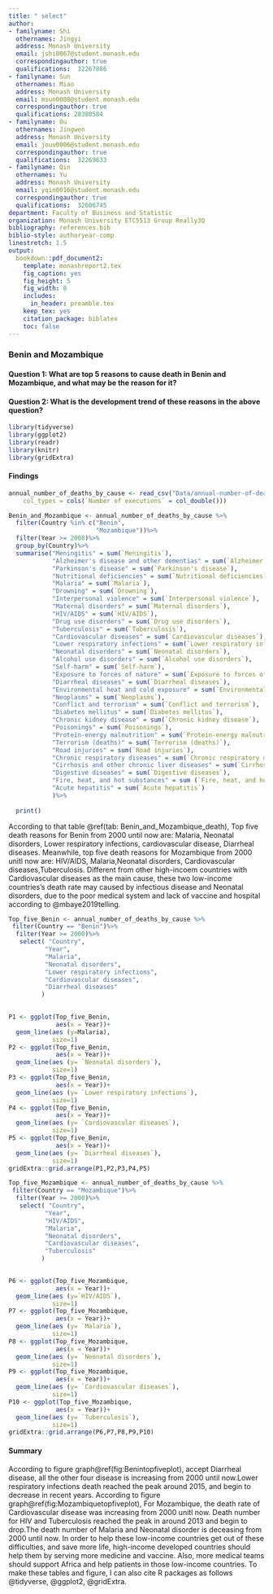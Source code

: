 ```yaml
---
title: " select"
author:
- familyname: Shi
  othernames: Jingyi
  address: Monash University
  email: jshi0067@student.monash.edu
  correspondingauthor: true
  qualifications:  32267886
- familyname: Sun
  othernames: Miao
  address: Monash University
  email: msun0008@student.monash.edu
  correspondingauthor: true
  qualifications: 28380584
- familyname: Ou
  othernames: Jingwen
  address: Monash University
  email: jouu0006@student.monash.edu
  correspondingauthor: true
  qualifications:  32269633
- familyname: Qin
  othernames: Yu
  address: Monash University
  email: yqin0016@student.monash.edu
  correspondingauthor: true
  qualifications:  32606745
department: Faculty of Business and Statistic
organization: Monash University ETC5513 Group Really3Q
bibliography: references.bib
biblio-style: authoryear-comp
linestretch: 1.5
output:
  bookdown::pdf_document2:
    template: monashreport2.tex
    fig_caption: yes
    fig_height: 5
    fig_width: 8
    includes:
      in_header: preamble.tex
    keep_tex: yes
    citation_package: biblatex
    toc: false
---
```


### Benin and Mozambique

#### Question 1: What are top 5 reasons to cause death in Benin and Mozambique, and what may be the reason for it?
#### Question 2: What is the development trend of these reasons in the above question?
```r
library(tidyverse)
library(ggplot2)
library(readr)
library(knitr)
library(gridExtra)
```
#### Findings
```r
annual_number_of_deaths_by_cause <- read_csv("Data/annual-number-of-deaths-by-cause.csv", 
    col_types = cols(`Number of executions` = col_double()))
```
```r
Benin_and_Mozambique <- annual_number_of_deaths_by_cause %>%
  filter(Country %in% c("Benin",
                        "Mozambique"))%>%
  filter(Year >= 2000)%>%
  group_by(Country)%>%
  summarise("Meningitis" = sum(`Meningitis`), 
            "Alzheimer's disease and other dementias" = sum(`Alzheimer's disease and other dementias`),
            "Parkinson's disease" = sum(`Parkinson's disease`),
            "Nutritional deficiencies" = sum(`Nutritional deficiencies`),
            "Malaria" = sum(`Malaria`),
            "Drowning" = sum(`Drowning`),
            "Interpersonal violence" = sum(`Interpersonal violence`),
            "Maternal disorders" = sum(`Maternal disorders`),
            "HIV/AIDS" = sum(`HIV/AIDS`),
            "Drug use disorders" = sum(`Drug use disorders`),
            "Tuberculosis" = sum(`Tuberculosis`),
            "Cardiovascular diseases" = sum(`Cardiovascular diseases`),
            "Lower respiratory infections" = sum(`Lower respiratory infections`),
            "Neonatal disorders" = sum(`Neonatal disorders`),
            "Alcohol use disorders" = sum(`Alcohol use disorders`),
            "Self-harm" = sum(`Self-harm`),
            "Exposure to forces of nature" = sum(`Exposure to forces of nature`),
            "Diarrheal diseases" = sum(`Diarrheal diseases`),
            "Environmental heat and cold exposure" = sum(`Environmental heat and cold exposure`),
            "Neoplasms" = sum(`Neoplasms`),
            "Conflict and terrorism" = sum(`Conflict and terrorism`),
            "Diabetes mellitus" = sum(`Diabetes mellitus`),
            "Chronic kidney disease" = sum(`Chronic kidney disease`),
            "Poisonings" = sum(`Poisonings`),
            "Protein-energy malnutrition" = sum(`Protein-energy malnutrition`),
            "Terrorism (deaths)" = sum(`Terrorism (deaths)`),
            "Road injuries" = sum(`Road injuries`),
            "Chronic respiratory diseases" = sum(`Chronic respiratory diseases`),
            "Cirrhosis and other chronic liver diseases" = sum(`Cirrhosis and other chronic liver diseases`),
            "Digestive diseases" = sum(`Digestive diseases`),
            "Fire, heat, and hot substances" = sum (`Fire, heat, and hot substances`),
            "Acute hepatitis" = sum(`Acute hepatitis`)
            )%>%
  
  print()
```

According to that table \@ref(tab: Benin_and_Mozambique_death), Top five death reasons for Benin from 2000 until now are: Malaria, Neonatal disorders, Lower respiratory infections, cardiovascular disease, Diarrheal diseases.
Meanwhile, top five death reasons for Mozambique from 2000 unitl now are: HIV/AIDS, Malaria,Neonatal disorders, Cardiovascular diseases,Tuberculosis.
Different from other high-incoem countries with Cardiovascular diseases as the main cause, these two low-income countries's death rate may caused by infectious disease and Neonatal disorders, due to the poor medical system and lack of vaccine and hospital according to @mbaye2019telling.

```r
Top_five_Benin <- annual_number_of_deaths_by_cause %>%
 filter(Country == "Benin")%>%
  filter(Year >= 2000)%>%
   select( "Country",
          "Year",
          "Malaria", 
          "Neonatal disorders", 
          "Lower respiratory infections", 
          "Cardiovascular diseases", 
          "Diarrheal diseases"
         )
  

P1 <- ggplot(Top_five_Benin,
             aes(x = Year))+
  geom_line(aes (y=Malaria),
            size=1)
P2 <- ggplot(Top_five_Benin,
             aes(x = Year))+
  geom_line(aes (y= `Neonatal disorders`),
            size=1)
P3 <- ggplot(Top_five_Benin,
             aes(x = Year))+
  geom_line(aes (y= `Lower respiratory infections`),
            size=1)
P4 <- ggplot(Top_five_Benin,
             aes(x = Year))+
  geom_line(aes (y= `Cardiovascular diseases`),
            size=1)
P5 <- ggplot(Top_five_Benin,
             aes(x = Year))+
  geom_line(aes (y= `Diarrheal diseases`),
            size=1)
gridExtra::grid.arrange(P1,P2,P3,P4,P5)

```


```r
Top_five_Mozambique <- annual_number_of_deaths_by_cause %>%
 filter(Country == "Mozambique")%>%
  filter(Year >= 2000)%>%
   select( "Country",
          "Year",
          "HIV/AIDS", 
          "Malaria", 
          "Neonatal disorders", 
          "Cardiovascular diseases", 
          "Tuberculosis"
         )
  

P6 <- ggplot(Top_five_Mozambique,
             aes(x = Year))+
  geom_line(aes (y=`HIV/AIDS`),
            size=1)
P7 <- ggplot(Top_five_Mozambique,
             aes(x = Year))+
  geom_line(aes (y= `Malaria`),
            size=1)
P8 <- ggplot(Top_five_Mozambique,
             aes(x = Year))+
  geom_line(aes (y= `Neonatal disorders`),
            size=1)
P9 <- ggplot(Top_five_Mozambique,
             aes(x = Year))+
  geom_line(aes (y= `Cardiovascular diseases`),
            size=1)
P10 <- ggplot(Top_five_Mozambique,
             aes(x = Year))+
  geom_line(aes (y= `Tuberculosis`),
            size=1)
gridExtra::grid.arrange(P6,P7,P8,P9,P10)
```


#### Summary
According to figure graph\@ref(fig:Benintopfiveplot), accept Diarrheal disease, all the other four disease is increasing from 2000 until now.Lower respiratory infections death reached the peak around 2015, and begin to decrease in recent years.
According to figure graph\@ref(fig:Mozambiquetopfiveplot), For Mozambique, the death rate of Cardiovascular disease was increasing from 2000 unitl now. Death number for HIV and Tuberculosis reached the peak in around 2013 and begin to drop.The death number of Malaria and Neonatal disorder is deceasing from 2000 until now.
In order to help these low-income countries get out of these difficulties, and save more life, high-income developed countries should help them by serving more medicine and vaccine. Also, more medical teams should support Africa and help patients in those low-income countries.
To make these tables and figure, I can also cite R packages as follows @tidyverse, @ggplot2, @gridExtra.